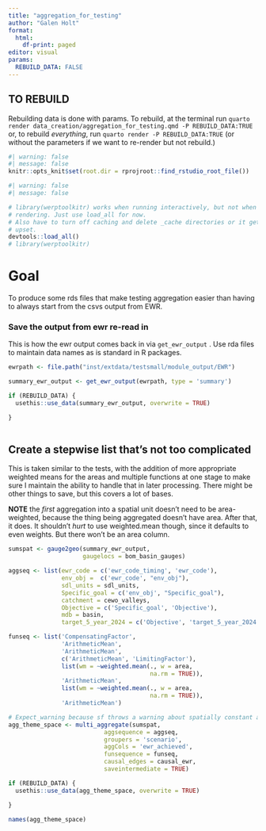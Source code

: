 ```yaml
---
title: "aggregation_for_testing"
author: "Galen Holt"
format:
  html:
    df-print: paged
editor: visual
params:
  REBUILD_DATA: FALSE
---
```


## TO REBUILD

Rebuilding data is done with params. To rebuild, at the terminal run `quarto render data_creation/aggregation_for_testing.qmd -P REBUILD_DATA:TRUE` or, to rebuild *everything*, run `quarto render -P REBUILD_DATA:TRUE` (or without the parameters if we want to re-render but not rebuild.)

```r
#| warning: false
#| message: false
knitr::opts_knit$set(root.dir = rprojroot::find_rstudio_root_file())

```

```r
#| warning: false
#| message: false

# library(werptoolkitr) works when running interactively, but not when quarto
# rendering. Just use load_all for now.
# Also have to turn off caching and delete _cache directories or it gets really
# upset.
devtools::load_all()
# library(werptoolkitr)
```

# Goal

To produce some rds files that make testing aggregation easier than having to always start from the csvs output from EWR.

### Save the output from ewr re-read in

This is how the ewr output comes back in via `get_ewr_output` . Use rda files to maintain data names as is standard in R packages.

```r
ewrpath <- file.path("inst/extdata/testsmall/module_output/EWR")

summary_ewr_output <- get_ewr_output(ewrpath, type = 'summary')

if (REBUILD_DATA) {
  usethis::use_data(summary_ewr_output, overwrite = TRUE)

}
  
```

## Create a stepwise list that's not too complicated

This is taken similar to the tests, with the addition of more appropriate weighted means for the areas and multiple functions at one stage to make sure I maintain the ability to handle that in later processing. There might be other things to save, but this covers a lot of bases.

**NOTE** the *first* aggregation into a spatial unit doesn't need to be area-weighted, because the thing being aggregated doesn't have area. After that, it does. It shouldn't *hurt* to use weighted.mean though, since it defaults to even weights. But there won't be an area column.

```r
sumspat <- gauge2geo(summary_ewr_output,
                     gaugelocs = bom_basin_gauges)

aggseq <- list(ewr_code = c('ewr_code_timing', 'ewr_code'),
               env_obj =  c('ewr_code', "env_obj"),
               sdl_units = sdl_units,
               Specific_goal = c('env_obj', "Specific_goal"),
               catchment = cewo_valleys,
               Objective = c('Specific_goal', 'Objective'),
               mdb = basin,
               target_5_year_2024 = c('Objective', 'target_5_year_2024'))

funseq <- list('CompensatingFactor',
               'ArithmeticMean',
               'ArithmeticMean',
               c('ArithmeticMean', 'LimitingFactor'),
               list(wm = ~weighted.mean(., w = area, 
                                        na.rm = TRUE)),
               'ArithmeticMean',
               list(wm = ~weighted.mean(., w = area, 
                                        na.rm = TRUE)),
               'ArithmeticMean')

# Expect_warning because sf throws a warning about spatially constant attributes. and it gets thrown multiple times
agg_theme_space <- multi_aggregate(sumspat,
                           aggsequence = aggseq,
                           groupers = 'scenario',
                           aggCols = 'ewr_achieved',
                           funsequence = funseq,
                           causal_edges = causal_ewr,
                           saveintermediate = TRUE)
```

```r
if (REBUILD_DATA) {
  usethis::use_data(agg_theme_space, overwrite = TRUE)

}
```

```r
names(agg_theme_space)
```
